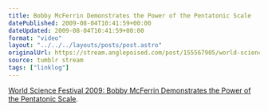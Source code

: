 ```yaml
---
title: Bobby McFerrin Demonstrates the Power of the Pentatonic Scale
datePublished: 2009-08-04T10:41:59+00:00
dateUpdated: 2009-08-04T10:41:59+00:00
format: "video"
layout: "../../../layouts/posts/post.astro"
originalUrl: https://stream.anglepoised.com/post/155567905/world-science-festival-2009-bobby-mcferrin
source: tumblr stream
tags: ["linklog"]
---
```



<YouTube id="https://www.youtube.com/watch?v=ne6tB2KiZuk" />

[World Science Festival 2009: Bobby McFerrin Demonstrates the Power of the Pentatonic Scale][1].

[1]: https://www.youtube.com/watch?v=ne6tB2KiZuk
